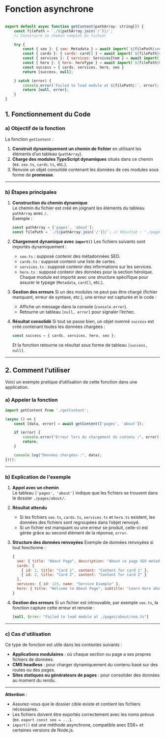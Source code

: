 # Fonction asynchrone

``` javascript

export default async function getContent(pathArray: string[]) {
    const filePath = `./${pathArray.join('/')}/`;
    // Construire le chemin complet du fichier

    try {
        const { seo }: { seo: Metadata } = await import(`${filePath}seo.ts`);
        const { cards }: { cards: card[] } = await import(`${filePath}cards.ts`);
        const { services }: { services: ServicesItem } = await import(`${filePath}services.ts`);
        const { hero }: { hero: heroType } = await import(`${filePath}hero.ts`);
        const success = { cards, services, hero, seo }
        return [success, null];

    } catch (error) {
        console.error(`Failed to load module at ${filePath}:`, error);
        return [null, error];
    }
}
```

## **1. Fonctionnement du Code**

### **a) Objectif de la fonction**
La fonction `getContent` :
1. **Construit dynamiquement un chemin de fichier** en utilisant les éléments d’un tableau (`pathArray`).
2. **Charge des modules TypeScript dynamiques** situés dans ce chemin (ex. `seo.ts`, `cards.ts`, etc.).
3. Renvoie un objet consolidé contenant les données de ces modules sous forme de **promesse**.

---

### **b) Étapes principales**

1. **Construction du chemin dynamique**  
   Le chemin du fichier est créé en joignant les éléments du tableau `pathArray` avec `/`.  
   Exemple : 
   ```typescript
   const pathArray = ['pages', 'about'];
   const filePath = `./${pathArray.join('/')}/`; // Résultat : "./pages/about/"
   ```

2. **Chargement dynamique avec `import()`**
   Les fichiers suivants sont importés dynamiquement :
   - `seo.ts` : supposé contenir des métadonnées SEO.
   - `cards.ts` : supposé contenir une liste de cartes.
   - `services.ts` : supposé contenir des informations sur les services.
   - `hero.ts` : supposé contenir des données pour la section héroïque.  
   Chaque module est importé avec une structure spécifique pour assurer le typage (`Metadata`, `card[]`, etc.).

3. **Gestion des erreurs**
   Si un des modules ne peut pas être chargé (fichier manquant, erreur de syntaxe, etc.), une erreur est capturée et le code :
   - Affiche un message dans la console (`console.error`).
   - Retourne un tableau `[null, error]` pour signaler l’échec.

4. **Résultat consolidé**
   Si tout se passe bien, un objet nommé `success` est créé contenant toutes les données chargées :  
   ```typescript
   const success = { cards, services, hero, seo };
   ```
   Et la fonction retourne ce résultat sous forme de tableau `[success, null]`.

---

## **2. Comment l’utiliser**

Voici un exemple pratique d’utilisation de cette fonction dans une application.

### **a) Appeler la fonction**
```typescript
import getContent from './getContent';

(async () => {
    const [data, error] = await getContent(['pages', 'about']);

    if (error) {
        console.error("Erreur lors du chargement du contenu :", error);
        return;
    }

    console.log("Données chargées :", data);
})();
```

---

### **b) Explication de l'exemple**
1. **Appel avec un chemin**  
   Le tableau `['pages', 'about']` indique que les fichiers se trouvent dans le dossier `./pages/about/`.

2. **Résultat attendu**
   - Si les fichiers `seo.ts`, `cards.ts`, `services.ts` et `hero.ts` existent, les données des fichiers sont regroupées dans l’objet renvoyé.
   - Si un fichier est manquant ou une erreur se produit, celle-ci est gérée grâce au second élément de la réponse, `error`.

3. **Structure des données renvoyées**
   Exemple de données renvoyées si tout fonctionne :
   ```javascript
   {
     seo: { title: "About Page", description: "About us page SEO metadata" },
     cards: [
       { id: 1, title: "Card 1", content: "Content for card 1" },
       { id: 2, title: "Card 2", content: "Content for card 2" }
     ],
     services: { id: 123, name: "Service Example" },
     hero: { title: "Welcome to About Page", subtitle: "Learn more about us" }
   }
   ```

4. **Gestion des erreurs**
   Si un fichier est introuvable, par exemple `seo.ts`, la fonction capture cette erreur et renvoie :
   ```javascript
   [null, Error: "Failed to load module at ./pages/about/seo.ts"]
   ```

---

### **c) Cas d'utilisation**
Ce type de fonction est utile dans les contextes suivants :
- **Applications modulaires** : où chaque section ou page a ses propres fichiers de données.
- **CMS headless** : pour charger dynamiquement du contenu basé sur des routes ou des pages.
- **Sites statiques ou générateurs de pages** : pour consolider des données au moment du rendu.

---

**Attention** :  
- Assurez-vous que le dossier cible existe et contient les fichiers nécessaires.  
- Les fichiers doivent être exportés correctement avec les noms prévus (ex. `export const seo = ...`).  
- `import()` est une méthode asynchrone, compatible avec ES6+ et certaines versions de Node.js.
